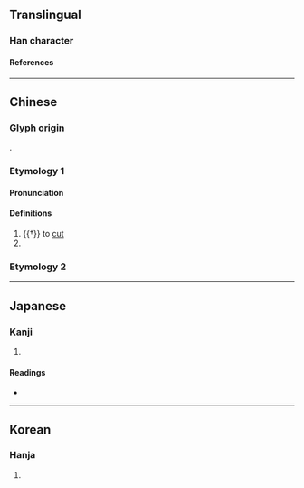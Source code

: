 {{also|劦}}
{{character info/new}}
==Translingual==

===Han character===
{{Han char|rn=18|rad=刀|as=04|sn=6|four=|canj=SHSHH|ids=⿱刀𠚪}}

====References====
{{Han ref|kx=0137.240|dkj=01899|dj=0309.110|hdz=10324.130|uh=5215}}

----

==Chinese==

===Glyph origin===
{{zh-etym-triple|刀|knife}}.

===Etymology 1===
{{zh-forms}}

====Pronunciation====
{{zh-pron
|m=lí
|c=lei4
|mc=y
|oc=y
|cat=v,pn
}}

====Definitions====
{{zh-hanzi}}

# {{†}} to [[cut]]
# {{surname|lang=zh}}

===Etymology 2===
{{zh-see|州|v}}

----

==Japanese==

===Kanji===
{{ja-kanji|grade=|rs=刀04}}

# {{defn|lang=ja|sort=刀04}}

====Readings====
* {{ja-readings|on=[[り]] (ri), [[れい]] (rei), [[らい]] (rai), [[さく]] (saku), [[しゅう]] (shū)|kun=[[さく]] (saku)}}

----

==Korean==

===Hanja===
{{ko-hanja|hangeul=[[리]], [[려]]|rv=ri, ryeo|mr=ri, ryŏ}}

# {{defn|lang=ko|sort=刀04}}